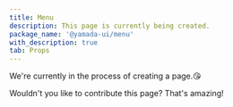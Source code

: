 ```yaml
---
title: Menu
description: This page is currently being created.
package_name: '@yamada-ui/menu'
with_description: true
tab: Props
---
```


We're currently in the process of creating a page.😘

Wouldn't you like to contribute this page? That's amazing!
